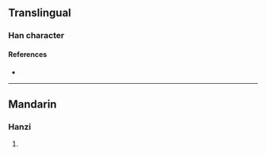 {{character info}}
==Translingual==

===Han character===
{{Han char|rn=86|rad=火|as=09|sn=13|four=92827|canj=FUMB|ids=⿰火耑}}

====References====
* {{Han ref|kx=0676.150|dkj=19190|dj=1087.190|hdz=32218.040|uh=7153|ud=29011|bh=DE7E|bd=56958}}

----

==Mandarin==

===Hanzi===
{{cmn-hanzi|pin=[[tuān]] ([[tuan1]])|wg=t'uan<sup>1</sup>}}

# {{rfdef|cmn|sort=火09}}